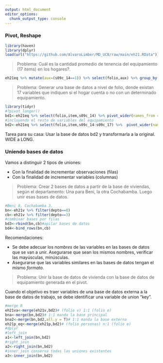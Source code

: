 ---
output: html_document
editor_options: 
  chunk_output_type: console
---
### Pivot, Reshape

```{r}
library(haven)
library(dplyr)
load(url("https://github.com/AlvaroLimber/MD_UCB/raw/main/eh21.RData"))
```


> Problema: Cuál es la cantidad promedio de tenencia del equipamiento (17 items) en los hogares?.

```{r}
eh21eq %>% mutate(aux=(s09c_14==1)) %>% select(folio,aux) %>% group_by(folio) %>% summarise(teq=sum(aux)) %>% summarise(mean(teq))
```

> Problema: Generar una base de datos a nivel de folio, donde existan 17 variables que indiquen si el hogar cuenta o no con un determinado equipamiento.

```{r}
library(tidyr)
#?pivot_longer()
bd1<-eh21eq %>% select(folio,item,s09c_14) %>% pivot_wider(names_from = item, values_from = s09c_14, names_prefix = "it.")
#incluyendo el resto de variables del equipamiento
bd2<-eh21eq %>% select(folio,item,s09c_14:s09c_17) %>%  pivot_wider(names_from = item, values_from = s09c_14:s09c_17)
```

Tarea para su casa: Usar la base de datos bd2 y transformarla a la original. WIDE a LONG.

### Uniendo bases de datos

Vamos a distinguir 2 tipos de uniones:

  * Con la finalidad de incrementar observaciones (filas)
  * Con la finalidad de incrementar variables (columnas)

> Problema: Crear 2 bases de datos a partir de la base de viviendas, según el departamento: Una para Beni, la otra Cochabamba. Luego unir esas bases de datos.

```{r}
#Beni 8, Cochabamba 3. 
bn<-eh21v %>% filter(depto==8)
cb<-eh21v %>% filter(depto==3)
#combinar bases por filas 
bd3<-rbind(bn,cb)#apilar bases de datos
bd4<-bind_rows(bn,cb)
```

Recomendaciones:

  * Se debe adecuar los *nombres* de las variables en las bases de datos que se van a unir. Asegurarse que sean los mismos nombres, verificar las mayúsculas, minúsculas.
  * Asegurarse que las variables similares en las bases de datos tengan el mismo *formato*.

> Problema: Unir la base de datos de vivienda con la base de datos de equipamiento generada en el pivot.

Cuando el objetivo es traer variables de una base de datos externa a la base de datos de trabajo, se debe identificar una variable de union "key".

```{r}
#merge R
eh21va<-merge(eh21v,bd2)# (folio v) 1:1 (folio e)
bna<-merge(bn,bd2)# 1:1 manda la base principal
bna2<-merge(bn,bd2,all.y = T)# 1:1 manda la base externa
eh21p_eq<-merge(eh21p,bd2)# (folio personas) n:1 (folio e)
#dplyr
#left_join
a1<-left_join(bn,bd2)
#right_join
a2<-right_join(bn,bd2)
#inner_join conserva todas las uniones existentes
a3<-inner_join(bn,bd2)
```

